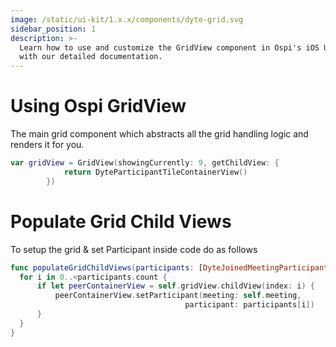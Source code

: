 ```yaml
---
image: /static/ui-kit/1.x.x/components/dyte-grid.svg
sidebar_position: 1
description: >-
  Learn how to use and customize the GridView component in Ospi's iOS UiKit
  with our detailed documentation.
---
```


# Using Ospi GridView

The main grid component which abstracts all the grid handling logic and renders
it for you.

```swift
var gridView = GridView(showingCurrently: 9, getChildView: {
            return DyteParticipantTileContainerView()
        })
```

# Populate Grid Child Views

To setup the grid & set Participant inside code do as follows

```swift
func populateGridChildViews(participants: [DyteJoinedMeetingParticipant]) {
  for i in 0..<participants.count {
      if let peerContainerView = self.gridView.childView(index: i) {
          peerContainerView.setParticipant(meeting: self.meeting,
                                       participant: participants[i])
      }
  }
}
```

<head>
  <title>iOS DyteGridViewV2</title>
</head>
